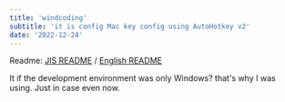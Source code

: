 ```yaml
---
title: 'windcoding'
subtitle: 'it is config Mac key config using AutoHotkey v2'
date: '2022-12-24'
---
```


Readme: [JIS README](https://github.com/su-pull/wincoding/blob/main/README_JIS.md) / [English README](https://github.com/su-pull/wincoding/blob/main/README.md)

It if the development environment was only Windows?
that's why I was using. Just in case even now.
